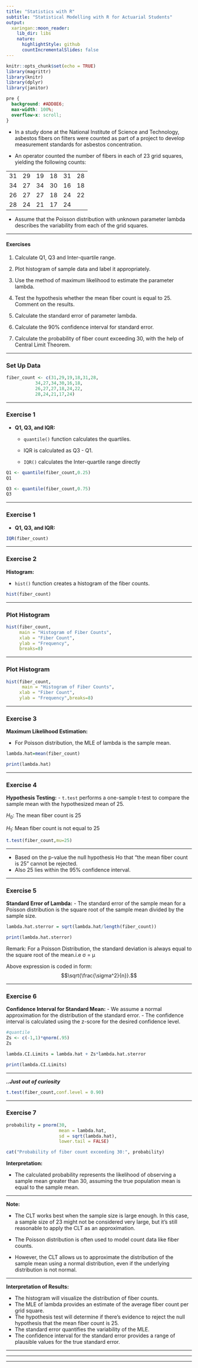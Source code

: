 ```yaml
---
title: "Statistics with R"
subtitle: "Statistical Modelling with R for Actuarial Students"
output:
  xaringan::moon_reader:
    lib_dir: libs
    nature:
      highlightStyle: github
      countIncrementalSlides: false
---
```


```r
knitr::opts_chunk$set(echo = TRUE)
library(magrittr)
library(knitr)
library(dplyr)
library(janitor)


```

```css
pre {
  background: #ADD8E6;
  max-width: 100%;
  overflow-x: scroll;
}
```

* In a study done at the National Institute of Science and Technology, asbestos fibers on 
filters were counted as part of a project to develop measurement standards for asbestos 
concentration.

* An operator counted the number of fibers in each of 23 grid squares, yielding the 
following counts:


|    |    |    |    |    |    |
|----|----|----|----|----|----|
| 31 | 29 | 19 | 18 | 31 | 28 |
| 34 | 27 | 34 | 30 | 16 | 18 |
| 26 | 27 | 27 | 18 | 24 | 22 |
| 28 | 24 | 21 | 17 | 24 |    |


* Assume that the Poisson distribution with unknown parameter lambda describes the 
variability from each of the grid squares. 

---

#### Exercises

1.  Calculate Q1, Q3 and Inter-quartile range.

2.  Plot histogram of sample data and label it appropriately.

3.   Use the method of maximum likelihood to estimate the parameter lambda.

4.  Test the hypothesis whether the mean fiber count is equal to 25. Comment on the 
results.

5.  Calculate the standard error of parameter lambda. 

6.   Calculate the 90% confidence interval for standard error.

7.  Calculate the probability of fiber count exceeding 30, with the help of Central Limit 
Theorem.

---

### Set Up Data

```r
fiber_count <- c(31,29,19,18,31,28, 
           34,27,34,30,16,18, 
           26,27,27,18,24,22, 
           28,24,21,17,24)
```

---


### Exercise 1

- **Q1, Q3, and IQR:**

  - `quantile()` function calculates the quartiles.

  - IQR is calculated as Q3 - Q1.

  - `IQR()` calculates the Inter-quartile range directly
   
```r
Q1 <- quantile(fiber_count,0.25)
Q1
```

```r
Q3 <- quantile(fiber_count,0.75)
Q3

```

---


### Exercise 1

- **Q1, Q3, and IQR:**


```r
IQR(fiber_count)
```


---

### Exercise 2

**Histogram:**

 - `hist()` function creates a histogram of the fiber counts.

```r
hist(fiber_count)
```

---

### Plot Histogram

```r
hist(fiber_count, 
     main = "Histogram of Fiber Counts", 
     xlab = "Fiber Count", 
     ylab = "Frequency",
     breaks=8)
```

---


### Plot Histogram

```r
hist(fiber_count, 
      main = "Histogram of Fiber Counts", 
     xlab = "Fiber Count", 
     ylab = "Frequency",breaks=8)
```

---

### Exercise 3

**Maximum Likelihood Estimation:**

 - For Poisson distribution, the MLE of lambda is the sample mean.
   

```r
lambda.hat=mean(fiber_count)

print(lambda.hat)
```

---

### Exercise 4

**Hypothesis Testing:**
   - `t.test` performs a one-sample t-test to compare the sample mean with the hypothesized mean of 25.

$H_0$: The mean fiber count is 25

$H_1$: Mean fiber count is not equal to 25

```r
t.test(fiber_count,mu=25)

```

---

* Based on the p-value the null hypothesis Ho that “the mean fiber count is 25” cannot be rejected. 
* Also 25 lies within the 95% confidence interval.


---

### Exercise 5

**Standard Error of Lambda:**
   - The standard error of the sample mean for a Poisson distribution is the square root of the sample mean divided by the sample size.

```r
lambda.hat.sterror = sqrt(lambda.hat/length(fiber_count))

print(lambda.hat.sterror)

```

Remark: For a Poisson Distribution, the standard deviation is always equal to the square root of the mean.i.e σ = μ

Above expression is coded in form: $$\sqrt{\frac{\sigma^2}{n}}.$$ 


---

### Exercise 6

**Confidence Interval for Standard Mean:**
   - We assume a normal approximation for the distribution of the standard error.
   - The confidence interval is calculated using the z-score for the desired confidence level.


```r
#quantile
Zs <- c(-1,1)*qnorm(.95)
Zs
```

```r
lambda.CI.Limits = lambda.hat + Zs*lambda.hat.sterror

print(lambda.CI.Limits)

```

---

***..Just out of curiosity***

```r
t.test(fiber_count,conf.level = 0.90)
```


---

### Exercise 7

```r
probability = pnorm(30,
                    mean = lambda.hat,
                    sd = sqrt(lambda.hat),
                    lower.tail = FALSE)

cat("Probability of fiber count exceeding 30:", probability)
```

**Interpretation:**

* The calculated probability represents the likelihood of observing a sample mean greater than 30, assuming the true population mean is equal to the sample mean. 


---

**Note:**

- The CLT works best when the sample size is large enough. In this case, a sample size of 23 might not be considered very large, but it's still reasonable to apply the CLT as an approximation.

- The Poisson distribution is often used to model count data like fiber counts. 

- However, the CLT allows us to approximate the distribution of the sample mean using a normal distribution, even if the underlying distribution is not normal.

---

**Interpretation of Results:**

- The histogram will visualize the distribution of fiber counts.
- The MLE of lambda provides an estimate of the average fiber count per grid square.
- The hypothesis test will determine if there's evidence to reject the null hypothesis that the mean fiber count is 25.
- The standard error quantifies the variability of the MLE.
- The confidence interval for the standard error provides a range of plausible values for the true standard error.

---

---


---
